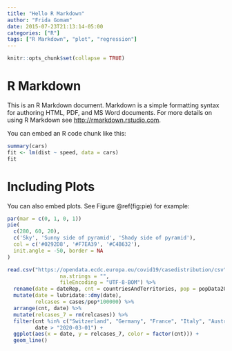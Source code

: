 ```yaml
---
title: "Hello R Markdown"
author: "Frida Gomam"
date: 2015-07-23T21:13:14-05:00
categories: ["R"]
tags: ["R Markdown", "plot", "regression"]
---
```


```r
knitr::opts_chunk$set(collapse = TRUE)
```

# R Markdown

This is an R Markdown document. Markdown is a simple formatting syntax for authoring HTML, PDF, and MS Word documents. For more details on using R Markdown see <http://rmarkdown.rstudio.com>.

You can embed an R code chunk like this:

```r
summary(cars)
fit <- lm(dist ~ speed, data = cars)
fit
```

# Including Plots

You can also embed plots. See Figure \@ref(fig:pie) for example:

```r
par(mar = c(0, 1, 0, 1))
pie(
  c(280, 60, 20),
  c('Sky', 'Sunny side of pyramid', 'Shady side of pyramid'),
  col = c('#0292D8', '#F7EA39', '#C4B632'),
  init.angle = -50, border = NA
)
```

```r
read.csv("https://opendata.ecdc.europa.eu/covid19/casedistribution/csv", 
                 na.strings = "", 
                 fileEncoding = "UTF-8-BOM") %>%
  rename(date = dateRep, cnt = countriesAndTerritories, pop = popData2019) %>%
  mutate(date = lubridate::dmy(date),
         relcases = cases/pop*100000) %>%
  arrange(cnt, date) %>%
  mutate(relcases_7 = rm(relcases)) %>%
  filter(cnt %in% c("Switzerland", "Germany", "France", "Italy", "Austria"),
         date > "2020-03-01") +
  ggplot(aes(x = date, y = relcases_7, color = factor(cnt))) +
  geom_line()
```




